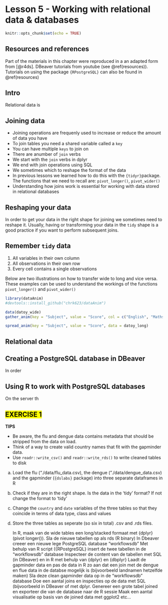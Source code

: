 # Lesson 5 - Working with relational data & databases {#relationaldb}

```r
knitr::opts_chunk$set(echo = TRUE)
```

## Resources and references
Part of the materials in this chapter were reproduced in a an adapted form from [@r4ds]. DBeaver tutorials from youtube (see \@ref(resources)). Tutorials on using the package `{RPostgreSQL}` can also be found in \@ref(resources)


## Intro
Relational data is 


## Joining data
 - Joining operations are frequenly used to increase or reduce the amount of data you have
 - To join tables you need a shared variable called a `key`
 - You can have multiple `keys` to join on 
 - There are anumber of `join` verbs
 - We start with the `join` verbs in dplyr
 - We end with join operations using SQL
 - We sometimes which to reshape the format of the data
 - In previous lessons we learned how to do this with the `{tidyr}`package. The functions that we need to recall are: `pivot_longer()`, `pivot_wider()`  
 - Understanding how joins work is essential for working with data stored in relational databases


## Reshaping your data
In order to get your data in the right shape for joining we sometimes need to reshape it. Usually, having or transforming your data in the `tidy` shape is a good practice if you want to perform subsequent joins.

## Remember `tidy` data

 1. All variables in their own column
 1. All observations in their own row
 1. Every cell contains a single observations
 
Below are two illustrations on how to transfer wide to long and vice versa. These examples can be used to understand the workings of the functions `pivot_longer()` and `pivot_wider()`
```r
library(dataAnim)
#devtools::install_github("chrk623/dataAnim")

data(datoy_wide)
gather_anim(key = "Subject", value = "Score", col = c("English", "Maths"), data = datoy_wide)

spread_anim(key = "Subject", value = "Score", data = datoy_long)

```

## Relational data




## Creating a PostgreSQL database in DBeaver
In order 




## Using R to work with PostgreSQL databases
On the server th



## <mark> EXERCISE 1 </mark> {-} 
 
**TIPS**

 - Be aware, the flu and dengue data contains metadata that should be stripped from the data on load.
 - Think of a way to create valid country names that fit with the gapminder data.
 - Use `readr::write_csv()` and `readr::write_rds()` to write cleaned tables to disk
 
 a) Load the flu ("./data/flu_data.csv), the dengue ("./data/dengue_data.csv) and the gapminder (`{dslabs}` package) into three separate dataframes in R
 
 b) Check if they are in the right shape. Is the data in the 'tidy' format? If not change the format to 'tidy' 
 
 c) Change the `country` and `date` variables of the three tables so that they coincide in terms of data type, class and values 
 
 d) Store the three tables as seperate (so six in total) .csv and .rds files.



    In R, maak van de wide tables een long/stacked formaat met {dplyr} (pivot longer()). Sla de nieuwe tabellen op als rds (R binary)
    In Dbeaver creeer een nieuwe lege PostgreSQL database "workflowsdb"
    Met behulp van R script ({RPostgreSQL} insert de twee tabellen in de "workflowsdb" database
    Inspecteer de content van de tabellen met SQL (in DBeaver) en in R met behulp van {dplyr} en {dbplyr}
    Laadt de gapminder data en pas de data in R zo aan dat een join met de dengue en flue data in de databse mogelijk is (bijvoorbeeld landnamen hetzelfde maken)
    Sla deze clean gapminder data op in de "workflowsdb" database
    Doe een aantal joins en inspecties op de data met SQL (bijvoorbeeld in DBeaver of met dplyr.
    Genereer een grote tabel joined en exporteer die van de database naar de R sessie
    Maak een aantal visualisatie op basis van de joined data met ggplot2 etc...




